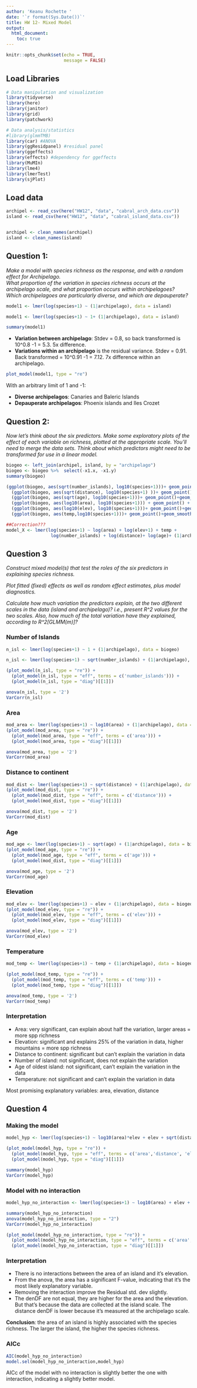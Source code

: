 ```yaml
---
author: 'Keanu Rochette '
date: '`r format(Sys.Date())`'
title: HW 12- Mixed Model
output: 
  html_document:
    toc: true
---
```


```r
knitr::opts_chunk$set(echo = TRUE, 
                      message = FALSE)
```

## Load Libraries
```r
# Data manipulation and visualization 
library(tidyverse)
library(here)
library(janitor)
library(grid)
library(patchwork)

# Data analysis/statistics 
#library(glmmTMB)
library(car) #ANOVA
library(ggResidpanel) #residual panel
library(ggeffects)
library(effects) #dependency for ggeffects
library(MuMIn)
library(lme4)
library(lmerTest)
library(sjPlot)

```


## Load data
```r
archipel <- read_csv(here("HW12", "data", "cabral_arch_data.csv"))
island <- read_csv(here("HW12", "data", "cabral_island_data.csv"))


archipel <- clean_names(archipel)
island <- clean_names(island)
```

## Question 1:
_Make a model with species richness as the response, and with a random effect for Archipelago._  
_What proportion of the variation in species richness occurs at the archipelago scale, and what proportion occurs within archipelagoes? Which archipelagoes are particularly diverse, and which are depauperate?_

```r
model1 <- lmer(log(species+1) ~ (1|archipelago), data = island)
```

```r
model1 <- lmer(log(species+1) ~ 1+ (1|archipelago), data = island)
```

```r
summary(model1)
```

- **Variation between archipelago**: Stdev = 0.8, so back transformed is 10^0.8 -1 = 5.3. 5x difference.
- **Variations within an archipelago** is the residual variance. Stdev = 0.91. Back transformed = 10^0.91 -1 = 7.12. 7x difference within an archipelago.


```r
plot_model(model1, type = "re")
```
With an arbitrary limit of 1 and -1:  

- **Diverse archipelagos**: Canaries and Baleric Islands
- **Depauperate archipelagos**: Phoenix islands and Iles Crozet

## Question 2: 

_Now let’s think about the six predictors. Make some exploratory plots of the effect of each variable on richness, plotted at the appropriate scale. You’ll need to merge the data sets. Think about which predictors might need to be transformed for use in a linear model._

```r
biogeo <- left_join(archipel, island, by = "archipelago")
biogeo <- biogeo %>%  select(-x1.x, -x1.y)
summary(biogeo)
```

```r
(ggplot(biogeo, aes(sqrt(number_islands), log10(species+1)))+ geom_point() + geom_smooth(method = "lm")) +
  (ggplot(biogeo, aes(sqrt(distance), log10(species+1) ))+ geom_point()+geom_smooth(method = "lm") )+ 
  (ggplot(biogeo, aes(sqrt(age), log10(species+1)))+ geom_point()+geom_smooth(method = "lm"))+
  (ggplot(biogeo, aes(log10(area), log10(species+1))) + geom_point() + geom_smooth(method = "lm")) +
  (ggplot(biogeo, aes(log10(elev), log10(species+1)))+ geom_point()+geom_smooth(method = "lm"))+
  (ggplot(biogeo, aes(temp,log10(species+1)))+ geom_point()+geom_smooth(method = "lm"))
```

```r
##Correction???
model_X <- lmer(log(species+1) ~ log(area) + log(elev+1) + temp +
                 log(number_islands) + log(distance)+ log(age)+ (1|archipelago), data = biogeo)
```


## Question 3

_Construct mixed model(s) that test the roles of the six predictors in explaining species richness._

_Plot fitted (fixed) effects as well as random effect estimates, plus model diagnostics._  

_Calculate how much variation the predictors explain, at the two different scales in the data (island and archipelago)? i.e., present R^2 values for the two scales. Also, how much of the total variation have they explained, according to R^2[GLMM(m)]?_

### Number of Islands

```r
n_isl <- lmer(log(species+1) ~ 1 + (1|archipelago), data = biogeo)
```

```r
n_isl <- lmer(log(species+1) ~ sqrt(number_islands) + (1|archipelago), data = biogeo)

(plot_model(n_isl, type = "re")) + 
  (plot_model(n_isl, type = "eff", terms = c('number_islands'))) + 
  (plot_model(n_isl, type = "diag")[[1]])

anova(n_isl, type = '2')
VarCorr(n_isl)
```

### Area

```r
mod_area <- lmer(log(species+1) ~ log10(area) + (1|archipelago), data = biogeo)
(plot_model(mod_area, type = "re")) + 
  (plot_model(mod_area, type = "eff", terms = c('area'))) + 
  (plot_model(mod_area, type = "diag")[[1]])

anova(mod_area, type = '2')
VarCorr(mod_area)
```

### Distance to continent
```r
mod_dist <- lmer(log(species+1) ~ sqrt(distance) + (1|archipelago), data = biogeo)
(plot_model(mod_dist, type = "re")) + 
  (plot_model(mod_dist, type = "eff", terms = c('distance'))) + 
  (plot_model(mod_dist, type = "diag")[[1]])

anova(mod_dist, type = '2')
VarCorr(mod_dist)
```


### Age
```r
mod_age <- lmer(log(species+1) ~ sqrt(age) + (1|archipelago), data = biogeo)
(plot_model(mod_age, type = "re")) + 
  (plot_model(mod_age, type = "eff", terms = c('age'))) + 
  (plot_model(mod_dist, type = "diag")[[1]])

anova(mod_age, type = '2')
VarCorr(mod_age)
```

### Elevation 
```r
mod_elev <- lmer(log(species+1) ~ elev + (1|archipelago), data = biogeo)
(plot_model(mod_elev, type = "re")) + 
  (plot_model(mod_elev, type = "eff", terms = c('elev'))) + 
  (plot_model(mod_elev, type = "diag")[[1]])

anova(mod_elev, type = '2')
VarCorr(mod_elev)
```

### Temperature
```r
mod_temp <- lmer(log(species+1) ~ temp + (1|archipelago), data = biogeo)

(plot_model(mod_temp, type = "re")) + 
  (plot_model(mod_temp, type = "eff", terms = c('temp'))) + 
  (plot_model(mod_temp, type = "diag")[[1]])

anova(mod_temp, type = '2')
VarCorr(mod_temp)
```

### Interpretation 
- Area: very significant, can explain about half the variation, larger areas = more spp richness
- Elevation: significant and explains 25% of the variation in data, higher mountains = more spp richness
- Distance to continent: significant but can't explain the variation in data
- Number of island: not significant, does not explain the variation 
- Age of oldest island: not significant, can't explain the variation in the data
- Temperature: not significant and can't explain the variation in data  

Most promising explanatory variables: area, elevation, distance

## Question 4
### Making the model

```r
model_hyp <- lmer(log(species+1) ~ log10(area)*elev + elev + sqrt(distance) + (1|archipelago), data = biogeo)

(plot_model(model_hyp, type = "re")) + 
  (plot_model(model_hyp, type = "eff", terms = c('area','distance', 'elev'))) + 
  (plot_model(model_hyp, type = "diag")[[1]])

summary(model_hyp)
VarCorr(model_hyp)
```
 
### Model with no interaction 
```r
model_hyp_no_interaction <- lmer(log(species+1) ~ log10(area) + elev + sqrt(distance) + (1|archipelago), data = biogeo)

summary(model_hyp_no_interaction)
anova(model_hyp_no_interaction, type = "2")
VarCorr(model_hyp_no_interaction)

(plot_model(model_hyp_no_interaction, type = "re")) +
  (plot_model(model_hyp_no_interaction, type = "eff", terms = c('area','distance', 'elev'))) + 
  (plot_model(model_hyp_no_interaction, type = "diag")[[1]])
```

### Interpretation 
- There is no interactions between the area of an island and it's elevation. 
- From the anova, the area has a significant F-value, indicating that it's the most likely explanatory variable. 
- Removing the interaction improve the Residual std. dev slightly.  
- The denDF are not equal, they are higher for the area and the elevation. But that's because the data are collected at the island scale. The distance denDF is lower because it's measured at the archipelago scale. 

**Conclusion**: the area of an island is highly associated with the species richness. The larger the island, the higher the species richness. 

### AICc
```r
AIC(model_hyp_no_interaction)
model.sel(model_hyp_no_interaction,model_hyp)
```

AICc of the model with no interaction is slightly better the one with interaction, indicating a slightly better model. 








